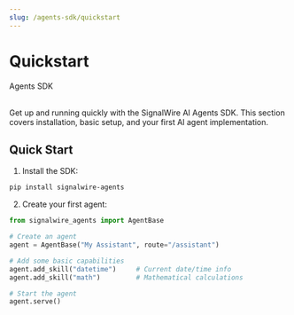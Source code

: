 ```yaml
---
slug: /agents-sdk/quickstart
---
```


# Quickstart

<Subtitle>Agents SDK</Subtitle><br/><br/>

Get up and running quickly with the SignalWire AI Agents SDK. This section covers installation, basic setup, and your first AI agent implementation.

## Quick Start

1. Install the SDK:
```bash
pip install signalwire-agents
```

2. Create your first agent:
```python
from signalwire_agents import AgentBase

# Create an agent
agent = AgentBase("My Assistant", route="/assistant")

# Add some basic capabilities
agent.add_skill("datetime")     # Current date/time info
agent.add_skill("math")         # Mathematical calculations

# Start the agent
agent.serve()
```